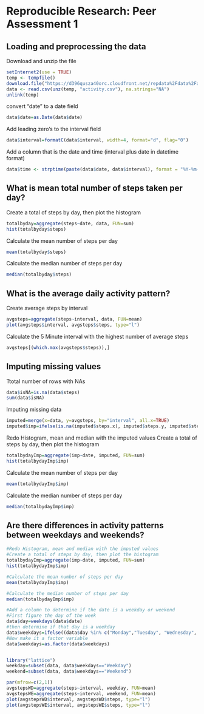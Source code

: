 # Reproducible Research: Peer Assessment 1

## Loading and preprocessing the data

Download and unzip the file
```r
setInternet2(use = TRUE)
temp <- tempfile()
download.file("https://d396qusza40orc.cloudfront.net/repdata%2Fdata%2Factivity.zip",temp)
data <- read.csv(unz(temp, "activity.csv"), na.strings="NA")
unlink(temp)

```

convert "date" to a date field
```r
data$date=as.Date(data$date)
```

Add leading zero's to the interval field
```r
data$interval=formatC(data$interval, width=4, format="d", flag="0")
```

Add a column that is the date and time (interval plus date in datetime format)
```r
data$time <- strptime(paste(data$date, data$interval), format = "%Y-%m-%d %H%M")
```

## What is mean total number of steps taken per day?

Create a total of steps by day, then plot the histogram
```r
totalbyday=aggregate(steps~date, data, FUN=sum)
hist(totalbyday$steps)
```

Calculate the mean number of steps per day
```r
mean(totalbyday$steps)
```

Calculate the median number of steps per day
```r
median(totalbyday$steps)

```

## What is the average daily activity pattern?
Create average steps by interval
```r
avgsteps=aggregate(steps~interval, data, FUN=mean)
plot(avgsteps$interval, avgsteps$steps, type="l")
```

Calculate the 5 Minute interval with the highest number of average steps
```r
avgsteps[(which.max(avgsteps$steps)),]
```


## Imputing missing values
Ttotal number of rows with NAs
```r
data$isNA=is.na(data$steps)
sum(data$isNA)
```

Imputing missing data
```r
imputed=merge(x=data, y=avgsteps, by="interval", all.x=TRUE)
imputed$imp=ifelse(is.na(imputed$steps.x), imputed$steps.y, imputed$steps.x)
```

Redo Histogram, mean and median with the imputed values
Create a total of steps by day, then plot the histogram
```r
totalbydayImp=aggregate(imp~date, imputed, FUN=sum)
hist(totalbydayImp$imp)
```

Calculate the mean number of steps per day
```r
mean(totalbydayImp$imp)
```

Calculate the median number of steps per day
```r
median(totalbydayImp$imp)
```


## Are there differences in activity patterns between weekdays and weekends?
```r
#Redo Histogram, mean and median with the imputed values
#Create a total of steps by day, then plot the histogram
totalbydayImp=aggregate(imp~date, imputed, FUN=sum)
hist(totalbydayImp$imp)

#Calculate the mean number of steps per day
mean(totalbydayImp$imp)

#Calculate the median number of steps per day
median(totalbydayImp$imp)

#Add a column to determine if the date is a weekday or weekend
#First figure the day of the week
data$day=weekdays(data$date)
#then determine if that day is a weekday
data$weekdays=ifelse((data$day %in% c("Monday","Tuesday", "Wednesday", "Thursday", "Friday")),"Weekday", "Weekend")
#Now make it a factor variable
data$weekdays=as.factor(data$weekdays)


library("lattice")
weekday=subset(data, data$weekdays=="Weekday")
weekend=subset(data, data$weekdays=="Weekend")

par(mfrow=c(2,1))
avgstepsWD=aggregate(steps~interval, weekday, FUN=mean)
avgstepsWE=aggregate(steps~interval, weekend, FUN=mean)
plot(avgstepsWD$interval, avgstepsWD$steps, type="l")
plot(avgstepsWE$interval, avgstepsWE$steps, type="l")
```